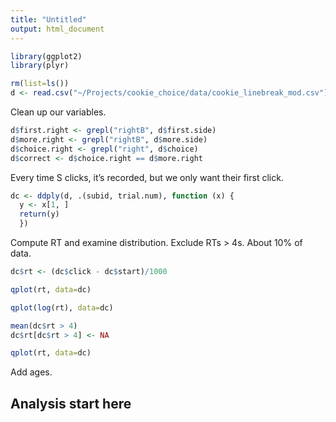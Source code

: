 ```yaml
---
title: "Untitled"
output: html_document
---
```


```r
library(ggplot2)
library(plyr)

rm(list=ls())
d <- read.csv("~/Projects/cookie_choice/data/cookie_linebreak_mod.csv")
```

Clean up our variables. 

```r
d$first.right <- grepl("rightB", d$first.side)
d$more.right <- grepl("rightB", d$more.side)
d$choice.right <- grepl("right", d$choice)
d$correct <- d$choice.right == d$more.right
```

Every time S clicks, it's recorded, but we only want their first click. 

```r
dc <- ddply(d, .(subid, trial.num), function (x) {
  y <- x[1, ]
  return(y)
  })

```

Compute RT and examine distribution. Exclude RTs > 4s. About 10% of data.

```r
dc$rt <- (dc$click - dc$start)/1000

qplot(rt, data=dc)

qplot(log(rt), data=dc)

mean(dc$rt > 4)
dc$rt[dc$rt > 4] <- NA

qplot(rt, data=dc)
```

Add ages. 

Analysis start here
-----

```r


```

